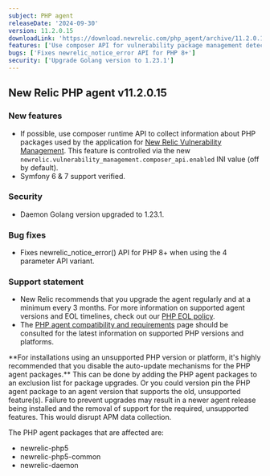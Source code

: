 ```yaml
---
subject: PHP agent
releaseDate: '2024-09-30'
version: 11.2.0.15
downloadLink: 'https://download.newrelic.com/php_agent/archive/11.2.0.15'
features: ['Use composer API for vulnerability package management detection', 'Add Symfony 6 & 7 support']
bugs: ['Fixes newrelic_notice_error API for PHP 8+']
security: ['Upgrade Golang version to 1.23.1']
---
```


## New Relic PHP agent v11.2.0.15

### New features

* If possible, use composer runtime API to collect information about PHP packages used by the application for [New Relic Vulnerability Management](https://docs.newrelic.com/docs/vulnerability-management/overview/). This feature is controlled via the new `newrelic.vulnerability_management.composer_api.enabled` INI value (off by default).
* Symfony 6 & 7 support verified.

### Security

* Daemon Golang version upgraded to 1.23.1.

### Bug fixes

* Fixes newrelic_notice_error() API for PHP 8+ when using the 4 parameter API variant.

### Support statement

* New Relic recommends that you upgrade the agent regularly and at a minimum every 3 months. For more information on supported agent versions and EOL timelines, check out our [PHP EOL policy](https://docs.newrelic.com/docs/apm/agents/php-agent/getting-started/php-agent-eol-policy/).
* The [PHP agent compatibility and requirements](https://docs.newrelic.com/docs/apm/agents/php-agent/getting-started/php-agent-compatibility-requirements/) page should be consulted for the latest information on supported PHP versions and platforms.

<Callout variant="important">
  **For installations using an unsupported PHP version or platform, it's highly recommended that you disable the auto-update mechanisms for the PHP agent packages.** This can be done by adding the PHP agent packages to an exclusion list for package upgrades. Or you could version pin the PHP agent package to an agent version that supports the old, unsupported feature(s). Failure to prevent upgrades may result in a newer agent release being installed and the removal of support for the required, unsupported features. This would disrupt APM data collection.

  The PHP agent packages that are affected are:

  * newrelic-php5
  * newrelic-php5-common
  * newrelic-daemon
</Callout>
